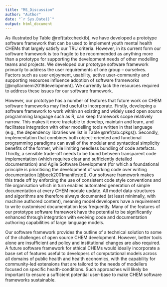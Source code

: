 ```yaml
---
title: "MS_Discussion"
author: "Author"
date: "`r Sys.Date()`"
output: html_document
---
```



<!-- Ethical practice is a core expectation of health researchers and computational methods underpin most quantitative research, yet an understanding of what constitutes ethical public health modelling practice is underdeveloped [@10.3389/fpubh.2017.00068]. We have addressed this gap with our proposed responsibilities for model developers and funders, enabling CHEM attributes and CHEM implementation assessment criteria.  -->

<!-- Currently, many if not most existing CHEMs are insufficiently transparent [@Jalali2021; @McManus2019; @Bermejo2017; @Ghabri2019], not reusable [@Feenstra2022; @Emerson2019], nor updatable [@Sampson2017; @10.3389/fpubh.2022.899874]. Addressing these issues will require changes to the tools, practices and funding underpinning health economic model development. -->

As illustrated by Table \@ref(tab:checktb), we have developed a prototype software framework that can be used to implement youth mental health CHEMs that largely satisfy our TRU criteria. However, in its current form our software framework is too fragile to be recommended as anything more than a prototype for supporting the development needs of other modelling teams and projects. We developed our prototype software framework primarily to address the user requirements of one group – ourselves. Factors such as user enjoyment, usability, active user-community and supporting resources influence adoption of software frameworks [@myllarniemi2018development]. We currently lack the resources required to  address these issues for our software framework.

However, our prototype has a number of features that future work on CHEM software frameworks may find useful to incorporate. Firstly, developing a software framework to work within an existing and widely used open source programming language such as R, can keep framework scope relatively narrow. This makes it more tractable to develop, maintain and learn, and facilitates integration with other modelling tools written in that language (e.g., the dependency libraries we list in Table \@ref(tab:cpkgs)). Secondly, implementation that combines both object-oriented and functional programming paradigms can avail of the modular and syntactical simplicity benefits of the former, while limiting needless bundling of code artefacts. Thirdly, a sensible trade-off needs to be found between transparent code implementation (which requires clear and sufficiently detailed documentation) and Agile Software Development (for which a foundational principle is prioritising the development of working code over writing documentation [@beck2001manifesto]). Our software framework makes this trade off by enforcing the use of consistent code style conventions and file organisation which in turn enables automated generation of simple documentation at every CHEM module update. All model data-structures and algorithms are therefore always documented (at least minimally, with machine authored content), meaning model developers have a requirement to write customised documentation less frequently. Many of the features of our prototype software framework have the potential to be significantly enhanced through integration with evolving code and documentation authoring capabilities of large language models.

Our software framework provides the outline of a technical solution to some of the challenges of open source CHEM development. However, better tools alone are insufficient and policy and institutional changes are also required. <!-- Reducing waste in research is a core responsibility of research funders [@chalmers2014increase] and funding the development of CHEMs that are not adequately understood, reused or updated is wasteful. Existing incentive structures for health economists generally do not promote facilitating peers to reuse their work and funding is rarely adequate to maintain and routinely update a model. Currently, it can take “an extraordinary amount of idealism” to commit to authoring and maintaining research software [@anzt2020environment]. Previously recommended strategies for more beneficial health economic research investments include support for harmonised ethical standards for model development [@10.3389/fpubh.2017.00068], methodological innovation to improve model transferability [@craig2018taking], networks of modellers working on common health conditions [@Sampson2019], and  centralized infrastructure such as open source model repositories [@Pouwels2022] and a standard platform for model implementations [@Ghabri2019]. Development of software frameworks to support ethical CHEM implementations could enable and enhance each of these strategies. --> A future software framework for ethical CHEMs would ideally incorporate a base set of features useful to developers of computational models across all domains of public health and health economics, with the capability for community-led extensions that are tailored to the needs of modellers focused on specific health-conditions. Such approaches will likely be important to ensure a sufficient potential user-base to make CHEM software frameworks sustainable.











